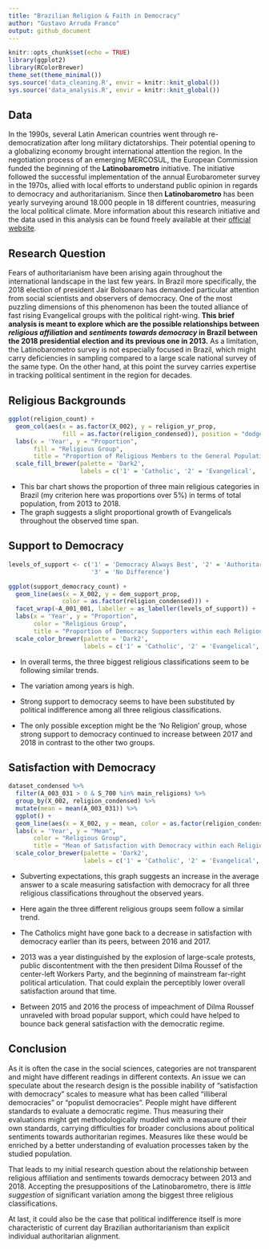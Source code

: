 ```yaml
---
title: "Brazilian Religion & Faith in Democracy"
author: "Gustavo Arruda Franco"
output: github_document
---
```


```r

knitr::opts_chunk$set(echo = TRUE)
library(ggplot2)
library(RColorBrewer)
theme_set(theme_minimal())
sys.source('data_cleaning.R', envir = knitr::knit_global())
sys.source('data_analysis.R', envir = knitr::knit_global())

```

## Data

In the 1990s, several Latin American countries went through re-democratization after long military dictatorships. Their potential opening to a globalizing economy brought international attention the region. In the negotiation process of an emerging MERCOSUL, the European Commission funded the beginning of the **Latinobarometro** initiative. The initiative followed the successful implementation of the annual Eurobarometer survey in the 1970s, allied with local efforts to understand public opinion in regards to democracy and authoritarianism. Since then **Latinobarometro** has been yearly surveying around 18.000 people in 18 different countries, measuring the local political climate. More information about this research initiative and the data used in this analysis can be found freely available at their [official website](https://www.latinobarometro.org/).

## Research Question

Fears of authoritarianism have been arising again throughout the international landscape in the last few years. In Brazil more specifically, the 2018 election of president Jair Bolsonaro has demanded particular attention from social scientists and observers of democracy. One of the most puzzling dimensions of this phenomenon has been the touted alliance of fast rising Evangelical groups with the political right-wing. **This brief analysis is meant to explore which are the possible relationships between _religious affiliation_ and _sentiments towards democracy_ in Brazil between the 2018 presidential election and its previous one in 2013.** As a limitation, the Latinobarometro survey is not especially focused in Brazil, which might carry deficiencies in sampling compared to a large scale national survey of the same type. On the other hand, at this point the survey carries expertise in tracking political sentiment in the region for decades.

## Religious Backgrounds


```r

ggplot(religion_count) +
  geom_col(aes(x = as.factor(X_002), y = religion_yr_prop,
               fill = as.factor(religion_condensed)), position = "dodge") +
  labs(x = 'Year', y = "Proportion",
       fill = "Religious Group",
       title = "Proportion of Religious Members to the General Population by Year") +
  scale_fill_brewer(palette = 'Dark2',
                    labels = c('1' = 'Catholic', '2' = 'Evangelical', '97' = 'No Religion'))

```

* This bar chart shows the proportion of three main religious categories in Brazil (my criterion here was proportions over 5%) in terms of total population, from 2013 to 2018.
* The graph suggests a slight proportional growth of Evangelicals throughout the observed time span.

## Support to Democracy


```r

levels_of_support <- c('1' = 'Democracy Always Best', '2' = 'Authoritarian Maybe Best',
                       '3' = 'No Difference')

ggplot(support_democracy_count) +
  geom_line(aes(x = X_002, y = dem_support_prop,
               color = as.factor(religion_condensed))) +
  facet_wrap(~A_001_001, labeller = as_labeller(levels_of_support)) +
  labs(x = 'Year', y = "Proportion",
       color = "Religious Group",
       title = "Proportion of Democracy Supporters within each Religious Group by Year") +
  scale_color_brewer(palette = 'Dark2',
                     labels = c('1' = 'Catholic', '2' = 'Evangelical', '97' = 'No Religion'))

```

* In overall terms, the three biggest religious classifications seem to be following similar trends.

* The variation among years is high.

* Strong support to democracy seems to have been substituted by political indifference among all three religious classifications.

* The only possible exception might be the 'No Religion' group, whose strong support to democracy continued to increase between 2017 and 2018 in contrast to the other two groups.

## Satisfaction with Democracy


```r

dataset_condensed %>%
  filter(A_003_031 > 0 & S_700 %in% main_religions) %>%
  group_by(X_002, religion_condensed) %>%
  mutate(mean = mean(A_003_031)) %>%
  ggplot() +
  geom_line(aes(x = X_002, y = mean, color = as.factor(religion_condensed))) +
  labs(x = 'Year', y = "Mean",
       color = "Religious Group",
       title = "Mean of Satisfaction with Democracy within each Religious Group by Year") +
  scale_color_brewer(palette = 'Dark2', 
                     labels = c('1' = 'Catholic', '2' = 'Evangelical', '97' = 'No Religion'))

```

* Subverting expectations, this graph suggests an increase in the average answer to a scale measuring satisfaction with democracy for all three religious classifications throughout the observed years.

* Here again the three different religious groups seem follow a similar trend.

* The Catholics might have gone back to a decrease in satisfaction with democracy earlier than its peers, between 2016 and 2017.

* 2013 was a year distinguished by the explosion of large-scale protests, public discontentment with the then president Dilma Roussef of the center-left Workers Party, and the beginning of mainstream far-right political articulation. That could explain the perceptibly lower overall satisfaction around that time.

* Between 2015 and 2016 the process of impeachment of Dilma Roussef unraveled with broad popular support, which could have helped to bounce back general satisfaction with the democratic regime.

## Conclusion

As it is often the case in the social sciences, categories are not transparent and might have different readings in different contexts. An issue we can speculate about the research design is the possible inability of "satisfaction with democracy" scales to measure what has been called "illiberal democracies" or "populist democracies". People might have different standards to evaluate a democratic regime. Thus measuring their evaluations might get methodologically muddled with a measure of their own standards,  carrying difficulties for broader conclusions about political sentiments towards authoritarian regimes. Measures like these would be enriched by a better understanding of evaluation processes taken by the studied population.

That leads to my initial research question about the relationship between religious affiliation and sentiments towards democracy between 2013 and 2018. Accepting the presuppositions of the Latinobarometro, there is *little suggestion* of significant variation among the biggest three religious classifications.

At last, it could also be the case that political indifference itself is more characteristic of current day Brazilian authoritarianism than explicit individual authoritarian alignment.
